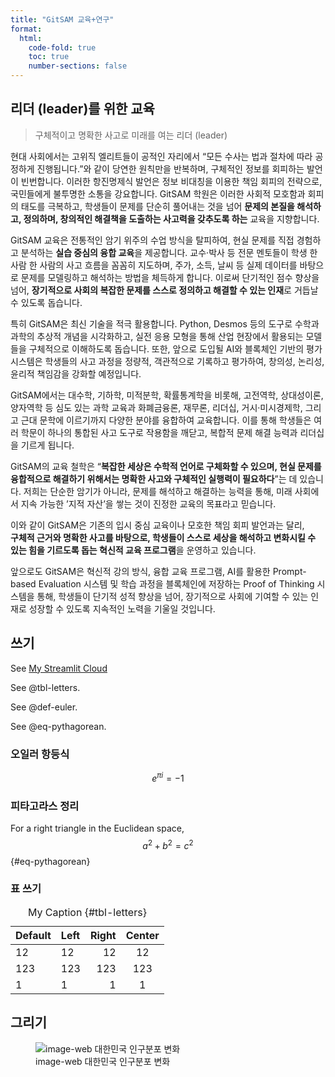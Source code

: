 ```yaml
---
title: "GitSAM 교육+연구"
format:
  html:
    code-fold: true
    toc: true
    number-sections: false
---
```


## 리더 (leader)를 위한 교육

> 구체적이고 명확한 사고로 미래를 여는 리더 (leader)

현대 사회에서는 고위직 엘리트들이 공적인 자리에서 “모든 수사는 법과 절차에 따라 공정하게 진행됩니다.”와 같이 당연한 원칙만을 반복하며, 구체적인 정보를 회피하는 발언이 빈번합니다. 이러한 항진명제식 발언은 정보 비대칭을 이용한 책임 회피의 전략으로, 국민들에게 불투명한 소통을 강요합니다. GitSAM 학원은 이러한 사회적 모호함과 회피의 태도를 극복하고, 학생들이 문제를 단순히 풀어내는 것을 넘어 **문제의 본질을 해석하고, 정의하며, 창의적인 해결책을 도출하는 사고력을 갖추도록 하는** 교육을 지향합니다.

GitSAM 교육은 전통적인 암기 위주의 수업 방식을 탈피하여, 현실 문제를 직접 경험하고 분석하는 **실습 중심의 융합 교육**을 제공합니다. 교수·박사 등 전문 멘토들이 학생 한 사람 한 사람의 사고 흐름을 꼼꼼히 지도하며, 주가, 소득, 날씨 등 실제 데이터를 바탕으로 문제를 모델링하고 해석하는 방법을 체득하게 합니다. 이로써 단기적인 점수 향상을 넘어, **장기적으로 사회의 복잡한 문제를 스스로 정의하고 해결할 수 있는 인재**로 거듭날 수 있도록 돕습니다.

특히 GitSAM은 최신 기술을 적극 활용합니다. Python, Desmos 등의 도구로 수학과 과학의 추상적 개념을 시각화하고, 실전 응용 모형을 통해 산업 현장에서 활용되는 모델들을 구체적으로 이해하도록 돕습니다. 또한, 앞으로 도입될 AI와 블록체인 기반의 평가 시스템은 학생들의 사고 과정을 정량적, 객관적으로 기록하고 평가하여, 창의성, 논리성, 윤리적 책임감을 강화할 예정입니다.

GitSAM에서는 대수학, 기하학, 미적분학, 확률통계학을 비롯해, 고전역학, 상대성이론, 양자역학 등 심도 있는 과학 교육과 화폐금융론, 재무론, 리더십, 거시·미시경제학, 그리고 근대 문학에 이르기까지 다양한 분야를 융합하여 교육합니다. 이를 통해 학생들은 여러 학문이 하나의 통합된 사고 도구로 작용함을 깨닫고, 복합적 문제 해결 능력과 리더십을 기르게 됩니다.

GitSAM의 교육 철학은 “**복잡한 세상은 수학적 언어로 구체화할 수 있으며, 현실 문제를 융합적으로 해결하기 위해서는 명확한 사고와 구체적인 실행력이 필요하다**”는 데 있습니다. 저희는 단순한 암기가 아니라, 문제를 해석하고 해결하는 능력을 통해, 미래 사회에서 지속 가능한 ‘지적 자산’을 쌓는 것이 진정한 교육의 목표라고 믿습니다.

이와 같이 GitSAM은 기존의 입시 중심 교육이나 모호한 책임 회피 발언과는 달리,  
**구체적 근거와 명확한 사고를 바탕으로, 학생들이 스스로 세상을 해석하고 변화시킬 수 있는 힘을 기르도록 돕는 혁신적 교육 프로그램**을 운영하고 있습니다.

앞으로도 GitSAM은 혁신적 강의 방식, 융합 교육 프로그램, AI를 활용한 Prompt-based Evaluation 시스템 및 학습 과정을 블록체인에 저장하는 Proof of Thinking 시스템을 통해, 학생들이 단기적 성적 향상을 넘어, 장기적으로 사회에 기여할 수 있는 인재로 성장할 수 있도록 지속적인 노력을 기울일 것입니다.


## 쓰기
See [My Streamlit Cloud](https://primenumbersam-altair.streamlit.app/)

See @tbl-letters.

See @def-euler.

See @eq-pythagorean.


:::{#def-euler}
### 오일러 항등식
$$
e^{\pi i} = -1
$$
:::

### 피타고라스 정리
For a right triangle in the Euclidean space,
$$
a^2+b^2=c^2
$${#eq-pythagorean}

### 표 쓰기

| Default | Left | Right | Center |
|---------|:-----|------:|:------:|
| 12      | 12   |    12 |   12   |
| 123     | 123  |   123 |  123   |
| 1       | 1    |     1 |   1    |

: My Caption {#tbl-letters}

## 그리기

![image-web 대한민국 인구분포 변화](https://upload.wikimedia.org/wikipedia/commons/thumb/7/79/South_korea_population_pyramid_1960-2020.gif/645px-South_korea_population_pyramid_1960-2020.gif)
